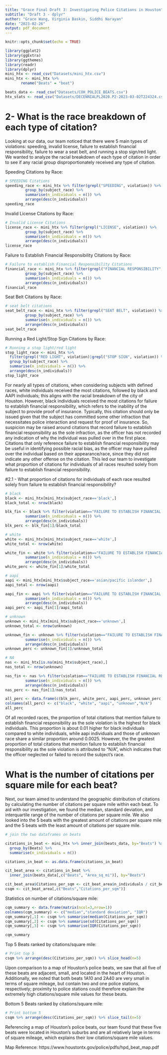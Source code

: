 ```yaml
---
title: "Grace Final Draft 3: Investigating Police Citations in Houston"
subtitle: "Draft 3 - dplyr"
author: "Grace Wang, Virginia Baskin, Siddhi Narayan"
date: "2023-02-26"
output: pdf_document
---
```


```r
knitr::opts_chunk$set(echo = TRUE)
```

```r

library(ggplot2)
library(ggExtra)
library(ggthemes)
library(readr)
library(dplyr)
mini_htx <- read_csv("Datasets/mini_htx.csv")
mini_htx <- mini_htx %>% 
       rename("Beats" = "beat")

beats_data <- read_csv("Datasets/COH_POLICE_BEATS.csv")
htx_stats <- read_csv("Datasets/DECENNIALPL2020.P2-2023-03-02T224324.csv")

```

# 2- What is the race breakdown of each type of citation?

Looking at our data, our team noticed that there were 5 main types of violations: speeding, invalid license, failure to establish financial responsibility, failure to wear a seat belt, and running a stop sign/red light. We wanted to analyze the racial breakdown of each type of citation in order to see if any racial group disproportionately received any type of citation.

Speeding Citations by Race:
```r

# SPEEDING Citations
speeding_race <- mini_htx %>% filter(grepl("SPEEDING", violation)) %>%
         group_by(subject_race) %>%
         summarise(n_individuals = n()) %>%
         arrange(desc(n_individuals))
speeding_race
```

Invalid License Citations by Race:
```r
# Invalid License Citations
license_race <- mini_htx %>% filter(grepl("LICENSE", violation)) %>%
         group_by(subject_race) %>%
         summarise(n_individuals = n()) %>%
         arrange(desc(n_individuals))
license_race
```

Failure to Establish Financial Responsibility Citations by Race:
```r
# Failure to establish Financial Responsibility Citations
financial_race <- mini_htx %>% filter(grepl("FINANCIAL RESPONSIBILITY", violation)) %>%
         group_by(subject_race) %>%
         summarise(n_individuals = n()) %>%
         arrange(desc(n_individuals))
financial_race

```

Seat Belt Citations by Race:
```r
# seat belt citations
seat_belt_race <- mini_htx %>% filter(grepl("SEAT BELT", violation)) %>%
         group_by(subject_race) %>%
         summarise(n_individuals = n()) %>%
         arrange(desc(n_individuals))
seat_belt_race

```

Running a Red Light/Stop Sign Citations by Race:
```r
# Running a stop light/red light
stop_light_race <- mini_htx %>% 
  filter(grepl("RED LIGHT", violation)|grepl("STOP SIGN", violation)) %>%
  group_by(subject_race) %>%
  summarise(n_individuals = n()) %>%
  arrange(desc(n_individuals))
stop_light_race

```
For nearly all types of citations, when considering subjects with defined races, white individuals received the most citations, followed by black and AAPI individuals; this aligns with the racial breakdown of the city of Houston. 
However, black individuals received the most citations for failure to establish financial responsibility, which refers to the inability of the subject to provide proof of insurance. Typically, this citation should only be issued given that the subject has committed some other infraction that necessitates police interaction and request for proof of insurance. So, suspicion may be raised around citations that record failure to establish financial responsibility as the sole infraction, as the officer has not recorded any indication of why the individual was pulled over in the first place. Citations that only reference failure to establish financial responsibility may be useful in identifying possible racial bias, as the officer may have pulled over the individual based on their appearance/race, since they did not indicate any other offense on the citation. This led our team to investigate what proportion of citations for individuals of all races resulted solely from failure to establish financial responsibility.

#2.1 - What proportion of citations for individuals of each race resulted solely from failure to establish financial responsibility?
```r

# black
black <- mini_htx[mini_htx$subject_race=='black',]
black_total <- nrow(black)

blk_fin <- black %>% filter(violation=="FAILURE TO ESTABLISH FINANCIAL RESPONSIBILITY") %>%
         summarise(n_individuals = n()) %>%
         arrange(desc(n_individuals))
blk_perc <- blk_fin[1]/black_total

# white
white <- mini_htx[mini_htx$subject_race=='white',]
white_total <- nrow(white)

white_fin <- white %>% filter(violation=="FAILURE TO ESTABLISH FINANCIAL RESPONSIBILITY") %>%
         summarise(n_individuals = n()) %>%
         arrange(desc(n_individuals))
white_perc <- white_fin[1]/white_total

# aapi
aapi <- mini_htx[mini_htx$subject_race=='asian/pacific islander',]
aapi_total <- nrow(aapi)

aapi_fin <- aapi %>% filter(violation=="FAILURE TO ESTABLISH FINANCIAL RESPONSIBILITY") %>%
         summarise(n_individuals = n()) %>%
         arrange(desc(n_individuals))
aapi_perc <- aapi_fin[1]/aapi_total

# unknown
unknown <- mini_htx[mini_htx$subject_race=='unknown',]
unknown_total <- nrow(unknown)

unknown_fin <- unknown %>% filter(violation=="FAILURE TO ESTABLISH FINANCIAL RESPONSIBILITY") %>%
         summarise(n_individuals = n()) %>%
         arrange(desc(n_individuals))
unknown_perc <- unknown_fin[1]/unknown_total

# NA
nas <- mini_htx[is.na(mini_htx$subject_race),]
nas_total <- nrow(unknown)

nas_fin <- nas %>% filter(violation=="FAILURE TO ESTABLISH FINANCIAL RESPONSIBILITY") %>%
         summarise(n_individuals = n()) %>%
         arrange(desc(n_individuals))
nas_perc <- nas_fin[1]/nas_total

all_perc <- data.frame(c(blk_perc, white_perc, aapi_perc, unknown_perc, nas_perc))
colnames(all_perc) <- c("black", "white", "aapi", "unknown","N/A")
all_perc
```
Of all recorded races, the proportion of total citations that mention failure to establish financial responsibility as the sole violation is the highest for black individuals. This proportion is about 0.01 higher for black individuals compared to white individuals, while aapi individuals and those of unknown race share a similar proportion around 0.0025. However, the the greatest proportion of total citations that mention failure to establish financial responsibility as the sole violation is attributed to "N/A", which indicates that the officer neglected or failed to record the subject's race. 

# What is the number of citations per square mile for each beat?
Next, our team aimed to understand the geographic distribution of citations by calculating the number of citations per square mile within each beat. To aid with our investigation, we found the median, standard deviation, and interquartile range of the number of citations per square mile. We also looked into the 5 beats with the greatest amount of citations per square mile and the 5 beats with the least amount of citations per square mile.


```r
# join the two dataframes on beats

citations_in_beat <- mini_htx %>% inner_join(beats_data, by="Beats") %>%
  group_by(Beats) %>%
  summarise(n_individuals = n())

citations_in_beat <- as.data.frame(citations_in_beat)

cit_beat_area <- citations_in_beat %>% 
  inner_join(beats_data[,c("Beats", "Area_sq_mi")], by="Beats")

cit_beat_area$Citations_per_sqm <- cit_beat_area$n_individuals / cit_beat_area$Area_sq_mi
csqm <- cit_beat_area[,c("Beats","Citations_per_sqm")]
```
Statistics on number of citations/square mile:
```r
cqm_summary <- data.frame(matrix(ncol=3,nrow=1))
colnames(cqm_summary) <- c("median","standard deviation", "IQR")
cqm_summary[,1] <- csqm %>% summarise(median(Citations_per_sqm))
cqm_summary[,2] <- csqm %>% summarise(sd(Citations_per_sqm))
cqm_summary[,3] <- csqm %>% summarise(IQR(Citations_per_sqm))

cqm_summary
```

Top 5 Beats ranked by citations/square mile:
```r
# Print top 5
csqm %>% arrange(desc(Citations_per_sqm)) %>% slice_head(n=5)
```
Upon comparison to a map of Houston's police beats, we saw that all five of these beats are adjacent, small, and located in the heart of Houston. Additionally, we noted that both beats 1A10 and 2A40 are very small in terms of square mileage, but contain two and one police stations, respectively; proximity to police stations could therefore explain the extremely high citations/square mile values for these beats.

Bottom 5 Beats ranked by citations/square mile:
```r
# Print bottom 5
csqm %>% arrange(desc(Citations_per_sqm)) %>% slice_tail(n=5)
```
Referencing a map of Houston's police beats, our team found that these five beats were located in Houston's suburbs and are all relatively large in terms of square mileage, which explains their low citations/square mile values.

Map Reference: https://www.houstontx.gov/police/pdfs/hpd_beat_map.pdf
